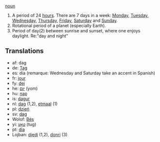 [[noun]]

#A period of 24 [[hour]]s. There are 7 days in a week: [[Monday]], [[Tuesday]], [[Wednesday]], [[Thursday]], [[Friday]], [[Saturday]] and [[Sunday]].
#Rotational period of a planet (especially Earth).
#Period of day(2) between sunrise and sunset, where one enjoys daylight. Re:"day and night"

==Translations==
*af: dag
*de: [[Tag]]
*es: día (remarque: Wednesday and Saturday take an accent in Spanish)
*fr: [[jour]]
*fy: [[dei]] 
*he: [[יום]] (yom)
*hu: [[nap]]
*is: [[dagur]]
*nl: [[dag]] (1,2), [[etmaal]] (1)
*pl: [[dzień]]
*sv: [[dag]]
*Wolof: [[Bés]]
*yi: [[טאָג]] (tug)
*pt: [[dia]]
*Lojban: [[djedi]] (1,2), [[donri]] (3)